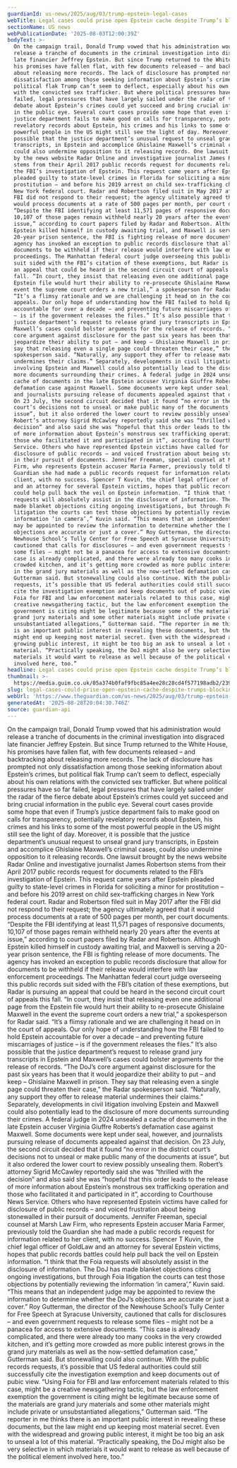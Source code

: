 ```yaml
---
guardianId: us-news/2025/aug/03/trump-epstein-legal-cases
webTitle: Legal cases could prise open Epstein cache despite Trump’s blocking effort
sectionName: US news
webPublicationDate: '2025-08-03T12:00:39Z'
bodyText: >-
  On the campaign trail, Donald Trump vowed that his administration would
  release a tranche of documents in the criminal investigation into disgraced
  late financier Jeffrey Epstein. But since Trump returned to the White House,
  his promises have fallen flat, with few documents released – and backtracking
  about releasing more records. The lack of disclosure has prompted not only
  dissatisfaction among those seeking information about Epstein’s crimes, but
  political flak Trump can’t seem to deflect, especially about his own relations
  with the convicted sex trafficker. But where political pressures have so far
  failed, legal pressures that have largely sailed under the radar of the fierce
  debate about Epstein’s crimes could yet succeed and bring crucial information
  in the public eye. Several court cases provide some hope that even if Trump’s
  justice department fails to make good on calls for transparency, potentially
  revelatory records about Epstein, his crimes and his links to some of the most
  powerful people in the US might still see the light of day. Moreover, it is
  possible that the justice department’s unusual request to unseal grand jury
  transcripts, in Epstein and accomplice Ghislaine Maxwell’s criminal cases,
  could also undermine opposition to it releasing records. One lawsuit brought
  by the news website Radar Online and investigative journalist James Robertson
  stems from their April 2017 public records request for documents related to
  the FBI’s investigation of Epstein. This request came years after Epstein
  pleaded guilty to state-level crimes in Florida for soliciting a minor for
  prostitution – and before his 2019 arrest on child sex-trafficking charges in
  New York federal court. Radar and Robertson filed suit in May 2017 after the
  FBI did not respond to their request; the agency ultimately agreed that it
  would process documents at a rate of 500 pages per month, per court documents.
  “Despite the FBI identifying at least 11,571 pages of responsive documents,
  10,107 of those pages remain withheld nearly 20 years after the events at
  issue,” according to court papers filed by Radar and Robertson. Although
  Epstein killed himself in custody awaiting trial, and Maxwell is serving a
  20-year prison sentence, the FBI is fighting release of more documents. The
  agency has invoked an exception to public records disclosure that allow for
  documents to be withheld if their release would interfere with law enforcement
  proceedings. The Manhattan federal court judge overseeing this public records
  suit sided with the FBI’s citation of these exemptions, but Radar is pursuing
  an appeal that could be heard in the second circuit court of appeals this
  fall. “In court, they insist that releasing even one additional page from the
  Epstein file would hurt their ability to re-prosecute Ghislaine Maxwell in the
  event the supreme court orders a new trial,” a spokesperson for Radar said.
  “It’s a flimsy rationale and we are challenging it head on in the court of
  appeals. Our only hope of understanding how the FBI failed to hold Epstein
  accountable for over a decade – and preventing future miscarriages of justice
  – is if the government releases the files.” It’s also possible that the
  justice department’s request to release grand jury transcripts in Epstein and
  Maxwell’s cases could bolster arguments for the release of records. “The DoJ’s
  core argument against disclosure for the past six years has been that it would
  jeopardize their ability to put – and keep – Ghislaine Maxwell in prison. They
  say that releasing even a single page could threaten their case,” the Radar
  spokesperson said. “Naturally, any support they offer to release material
  undermines their claims.” Separately, developments in civil litigation
  involving Epstein and Maxwell could also potentially lead to the disclosure of
  more documents surrounding their crimes. A federal judge in 2024 unsealed a
  cache of documents in the late Epstein accuser Virginia Giuffre Roberts’s
  defamation case against Maxwell. Some documents were kept under seal, however,
  and journalists pursuing release of documents appealed against that decision.
  On 23 July, the second circuit decided that it found “no error in the district
  court’s decisions not to unseal or make public many of the documents at
  issue”, but it also ordered the lower court to review possibly unsealing them.
  Robert’s attorney Sigrid McCawley reportedly said she was “thrilled with the
  decision” and also said she was “hopeful that this order leads to the release
  of more information about Epstein’s monstrous sex trafficking operation and
  those who facilitated it and participated in it”, according to Courthouse News
  Service. Others who have represented Epstein victims have called for
  disclosure of public records – and voiced frustration about being stonewalled
  in their pursuit of documents. Jennifer Freeman, special counsel at Marsh Law
  Firm, who represents Epstein accuser Maria Farmer, previously told the
  Guardian she had made a public records request for information related to her
  client, with no success. Spencer T Kuvin, the chief legal officer of GoldLaw
  and an attorney for several Epstein victims, hopes that public records battles
  could help pull back the veil on Epstein information. “I think that the Foia
  requests will absolutely assist in the disclosure of information. The DoJ has
  made blanket objections citing ongoing investigations, but through Foia
  litigation the courts can test those objections by potentially reviewing the
  information ‘in camera’,” Kuvin said. “This means that an independent judge
  may be appointed to review the information to determine whether the DoJ’s
  objections are accurate or just a cover.” Roy Gutterman, the director of the
  Newhouse School’s Tully Center for Free Speech at Syracuse University,
  cautioned that calls for disclosures – and even government requests to release
  some files – might not be a panacea for access to extensive documents. “This
  case is already complicated, and there were already too many cooks in the very
  crowded kitchen, and it’s getting more crowded as more public interest grows
  in the grand jury materials as well as the now-settled defamation case,”
  Gutterman said. But stonewalling could also continue. With the public records
  requests, it’s possible that US federal authorities could still successfully
  cite the investigation exemption and keep documents out of pubic view. “Using
  Foia for FBI and law enforcement materials related to this case, might be a
  creative newsgathering tactic, but the law enforcement exemption the
  government is citing might be legitimate because some of the materials are
  grand jury materials and some other materials might include private or
  unsubstantiated allegations,” Gutterman said. “The reporter in me thinks there
  is an important public interest in revealing these documents, but the law
  might end up keeping most material secret. Even with the widespread and
  growing public interest, it might be too big an ask to unseal a lot of this
  material. “Practically speaking, the DoJ might also be very selective in which
  materials it would want to release as well because of the political element
  involved here, too.”
headline: Legal cases could prise open Epstein cache despite Trump’s blocking effort
thumbnail: >-
  https://media.guim.co.uk/05a374b0faf9fbc85a4ee28c28cd4f577198adb2/239_0_2393_1916/500.jpg
slug: legal-cases-could-prise-open-epstein-cache-despite-trumps-blocking-effort
webUrl: 'https://www.theguardian.com/us-news/2025/aug/03/trump-epstein-legal-cases'
generatedAt: '2025-08-28T20:04:30.746Z'
source: guardian-api
---
```

On the campaign trail, Donald Trump vowed that his administration would release a tranche of documents in the criminal investigation into disgraced late financier Jeffrey Epstein. But since Trump returned to the White House, his promises have fallen flat, with few documents released – and backtracking about releasing more records. The lack of disclosure has prompted not only dissatisfaction among those seeking information about Epstein’s crimes, but political flak Trump can’t seem to deflect, especially about his own relations with the convicted sex trafficker. But where political pressures have so far failed, legal pressures that have largely sailed under the radar of the fierce debate about Epstein’s crimes could yet succeed and bring crucial information in the public eye. Several court cases provide some hope that even if Trump’s justice department fails to make good on calls for transparency, potentially revelatory records about Epstein, his crimes and his links to some of the most powerful people in the US might still see the light of day. Moreover, it is possible that the justice department’s unusual request to unseal grand jury transcripts, in Epstein and accomplice Ghislaine Maxwell’s criminal cases, could also undermine opposition to it releasing records. One lawsuit brought by the news website Radar Online and investigative journalist James Robertson stems from their April 2017 public records request for documents related to the FBI’s investigation of Epstein. This request came years after Epstein pleaded guilty to state-level crimes in Florida for soliciting a minor for prostitution – and before his 2019 arrest on child sex-trafficking charges in New York federal court. Radar and Robertson filed suit in May 2017 after the FBI did not respond to their request; the agency ultimately agreed that it would process documents at a rate of 500 pages per month, per court documents. “Despite the FBI identifying at least 11,571 pages of responsive documents, 10,107 of those pages remain withheld nearly 20 years after the events at issue,” according to court papers filed by Radar and Robertson. Although Epstein killed himself in custody awaiting trial, and Maxwell is serving a 20-year prison sentence, the FBI is fighting release of more documents. The agency has invoked an exception to public records disclosure that allow for documents to be withheld if their release would interfere with law enforcement proceedings. The Manhattan federal court judge overseeing this public records suit sided with the FBI’s citation of these exemptions, but Radar is pursuing an appeal that could be heard in the second circuit court of appeals this fall. “In court, they insist that releasing even one additional page from the Epstein file would hurt their ability to re-prosecute Ghislaine Maxwell in the event the supreme court orders a new trial,” a spokesperson for Radar said. “It’s a flimsy rationale and we are challenging it head on in the court of appeals. Our only hope of understanding how the FBI failed to hold Epstein accountable for over a decade – and preventing future miscarriages of justice – is if the government releases the files.” It’s also possible that the justice department’s request to release grand jury transcripts in Epstein and Maxwell’s cases could bolster arguments for the release of records. “The DoJ’s core argument against disclosure for the past six years has been that it would jeopardize their ability to put – and keep – Ghislaine Maxwell in prison. They say that releasing even a single page could threaten their case,” the Radar spokesperson said. “Naturally, any support they offer to release material undermines their claims.” Separately, developments in civil litigation involving Epstein and Maxwell could also potentially lead to the disclosure of more documents surrounding their crimes. A federal judge in 2024 unsealed a cache of documents in the late Epstein accuser Virginia Giuffre Roberts’s defamation case against Maxwell. Some documents were kept under seal, however, and journalists pursuing release of documents appealed against that decision. On 23 July, the second circuit decided that it found “no error in the district court’s decisions not to unseal or make public many of the documents at issue”, but it also ordered the lower court to review possibly unsealing them. Robert’s attorney Sigrid McCawley reportedly said she was “thrilled with the decision” and also said she was “hopeful that this order leads to the release of more information about Epstein’s monstrous sex trafficking operation and those who facilitated it and participated in it”, according to Courthouse News Service. Others who have represented Epstein victims have called for disclosure of public records – and voiced frustration about being stonewalled in their pursuit of documents. Jennifer Freeman, special counsel at Marsh Law Firm, who represents Epstein accuser Maria Farmer, previously told the Guardian she had made a public records request for information related to her client, with no success. Spencer T Kuvin, the chief legal officer of GoldLaw and an attorney for several Epstein victims, hopes that public records battles could help pull back the veil on Epstein information. “I think that the Foia requests will absolutely assist in the disclosure of information. The DoJ has made blanket objections citing ongoing investigations, but through Foia litigation the courts can test those objections by potentially reviewing the information ‘in camera’,” Kuvin said. “This means that an independent judge may be appointed to review the information to determine whether the DoJ’s objections are accurate or just a cover.” Roy Gutterman, the director of the Newhouse School’s Tully Center for Free Speech at Syracuse University, cautioned that calls for disclosures – and even government requests to release some files – might not be a panacea for access to extensive documents. “This case is already complicated, and there were already too many cooks in the very crowded kitchen, and it’s getting more crowded as more public interest grows in the grand jury materials as well as the now-settled defamation case,” Gutterman said. But stonewalling could also continue. With the public records requests, it’s possible that US federal authorities could still successfully cite the investigation exemption and keep documents out of pubic view. “Using Foia for FBI and law enforcement materials related to this case, might be a creative newsgathering tactic, but the law enforcement exemption the government is citing might be legitimate because some of the materials are grand jury materials and some other materials might include private or unsubstantiated allegations,” Gutterman said. “The reporter in me thinks there is an important public interest in revealing these documents, but the law might end up keeping most material secret. Even with the widespread and growing public interest, it might be too big an ask to unseal a lot of this material. “Practically speaking, the DoJ might also be very selective in which materials it would want to release as well because of the political element involved here, too.”
